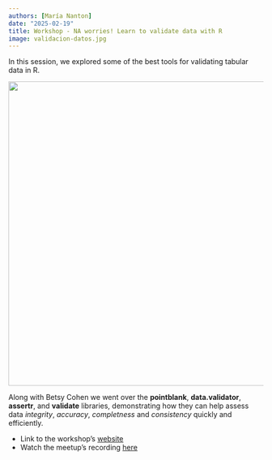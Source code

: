```yaml
---
authors: [María Nanton]
date: "2025-02-19"
title: Workshop - NA worries! Learn to validate data with R
image: validacion-datos.jpg
---
```


In this session, we explored some of the best tools for validating tabular data in R.

![](images/na-pasa-nada.PNG){fig-align="center" width="600"}

Along with Betsy Cohen we went over the **pointblank**, **data.validator**, **assertr**, and **validate** libraries, demonstrating how they can help assess data *integrity*, *accuracy*, *completness* and *consistency* quickly and efficiently.

-   Link to the workshop's [website](https://mcnanton.github.io/RladiesBA-TallerValidacionDatos/)
-   Watch the meetup's recording [here](https://www.youtube.com/@RLadiesBuenosAires)

